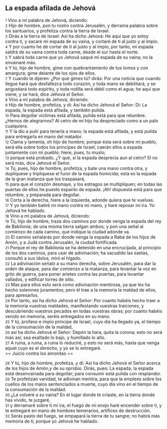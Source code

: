 == La espada afilada de Jehová ==

{{anchor|1}} <small>1</small> Vino a mí palabra de Jehová, diciendo:<br>
{{anchor|2}} <small>2</small> Hijo de hombre, pon tu rostro contra Jerusalén, y derrama palabra sobre los santuarios, y profetiza contra la tierra de Israel.<br>
{{anchor|3}} <small>3</small> Dirás a la tierra de Israel: Así ha dicho Jehová: He aquí que yo estoy contra ti, y sacaré mi espada de su vaina, y cortaré de ti al justo y al impío.<br>
{{anchor|4}} <small>4</small> Y por cuanto he de cortar de ti al justo y al impío, por tanto, mi espada saldrá de su vaina contra toda carne, desde el sur hasta el norte.<br>
{{anchor|5}} <small>5</small> Y sabrá toda carne que yo Jehová saqué mi espada de su vaina; no la envainaré más.<br>
{{anchor|6}} <small>6</small> Y tú, hijo de hombre, gime con quebrantamiento de tus lomos y con amargura; gime delante de los ojos de ellos.<br>
{{anchor|7}} <small>7</small> Y cuando te dijeren: ¿Por qué gimes tú? dirás: Por una noticia que cuando llegue hará que desfallezca todo corazón, y toda mano se debilitará, y se angustiará todo espíritu, y toda rodilla será débil como el agua; he aquí que viene, y se hará, dice Jehová el Señor.<br>
{{anchor|8}} <small>8</small> Vino a mí palabra de Jehová, diciendo:<br>
{{anchor|9}} <small>9</small> Hijo de hombre, profetiza, y di: Así ha dicho Jehová el Señor: Di: La espada, la espada está afilada, y también pulida.<br>
{{anchor|10}} <small>10</small> Para degollar víctimas está afilada, pulida está para que relumbre. ¿Hemos de alegrarnos? Al cetro de mi hijo ha despreciado como a un palo cualquiera.<br>
{{anchor|11}} <small>11</small> Y la dio a pulir para tenerla a mano; la espada está afilada, y está pulida para entregarla en mano del matador.<br>
{{anchor|12}} <small>12</small> Clama y lamenta, oh hijo de hombre; porque ésta será sobre mi pueblo, será ella sobre todos los príncipes de Israel; caerán ellos a espada juntamente con mi pueblo; hiere, pues, tu muslo;<br>
{{anchor|13}} <small>13</small> porque está probado. ¿Y qué, si la espada desprecia aun al cetro? El no será más, dice Jehová el Señor.<br>
{{anchor|14}} <small>14</small> Tú, pues, hijo de hombre, profetiza, y bate una mano contra otra, y duplíquese y triplíquese el furor de la espada homicida; esta es la espada de la gran matanza que los traspasará,<br>
{{anchor|15}} <small>15</small> para que el corazón desmaye, y los estragos se multipliquen; en todas las puertas de ellos he puesto espanto de espada. ¡Ah! dispuesta está para que relumbre, y preparada para degollar.<br>
{{anchor|16}} <small>16</small> Corta a la derecha, hiere a la izquierda, adonde quiera que te vuelvas.<br>
{{anchor|17}} <small>17</small> Y yo también batiré mi mano contra mi mano, y haré reposar mi ira. Yo Jehová he hablado.<br>
{{anchor|18}} <small>18</small> Vino a mí palabra de Jehová, diciendo:<br>
{{anchor|19}} <small>19</small> Tú, hijo de hombre, traza dos caminos por donde venga la espada del rey de Babilonia; de una misma tierra salgan ambos; y pon una señal al comienzo de cada camino, que indique la ciudad adonde va.<br>
{{anchor|20}} <small>20</small> El camino señalarás por donde venga la espada a Rabá de los hijos de Amón, y a Judá contra Jerusalén, la ciudad fortificada.<br>
{{anchor|21}} <small>21</small> Porque el rey de Babilonia se ha detenido en una encrucijada, al principio de los dos caminos, para usar de adivinación; ha sacudido las saetas, consultó a sus ídolos, miró el hígado.<br>
{{anchor|22}} <small>22</small> La adivinación señaló a su mano derecha, sobre Jerusalén, para dar la orden de ataque, para dar comienzo a la matanza, para levantar la voz en grito de guerra, para poner arietes contra las puertas, para levantar vallados, y edificar torres de sitio.<br>
{{anchor|23}} <small>23</small> Mas para ellos esto será como adivinación mentirosa, ya que les ha hecho solemnes juramentos; pero él trae a la memoria la maldad de ellos, para apresarlos.<br>
{{anchor|24}} <small>24</small> Por tanto, así ha dicho Jehová el Señor: Por cuanto habéis hecho traer a la memoria vuestras maldades, manifestando vuestras traiciones, y descubriendo vuestros pecados en todas vuestras obras; por cuanto habéis venido en memoria, seréis entregados en su mano.<br>
{{anchor|25}} <small>25</small> Y tú, profano e impío príncipe de Israel, cuyo día ha llegado ya, el tiempo de la consumación de la maldad,<br>
{{anchor|26}} <small>26</small> así ha dicho Jehová el Señor: Depón la tiara, quita la corona; esto no será más así; sea exaltado lo bajo, y humillado lo alto.<br>
{{anchor|27}} <small>27</small> A ruina, a ruina, a ruina lo reduciré, y esto no será más, hasta que venga aquel cuyo es el derecho, y yo se lo entregaré.<br>
== Juicio contra los amonitas ==

{{anchor|28}} <small>28</small> Y tú, hijo de hombre, profetiza, y dí: Así ha dicho Jehová el Señor acerca de los hijos de Amón,y de su oprobio. Dirás, pues: La espada, la espada está desenvainada para degollar; para consumir está pulida con resplandor.<br>
{{anchor|29}} <small>29</small> Te profetizan vanidad, te adivinan mentira, para que la emplees sobre los cuellos de los malos sentenciados a muerte, cuyo día vino en el tiempo de la consumación de la maldad.<br>
{{anchor|30}} <small>30</small> ¿La volveré a su vaina? En el lugar donde te criaste, en la tierra donde has vivido, te juzgaré,<br>
{{anchor|31}} <small>31</small> y derramaré sobre ti mi ira; el fuego de mi enojo haré encender sobre ti, y te entregaré en mano de hombres temerarios, artífices de destrucción.<br>
{{anchor|32}} <small>32</small> Serás pasto del fuego, se empapará la tierra de tu sangre; no habrá más memoria de ti, porque yo Jehová he hablado.<br>
